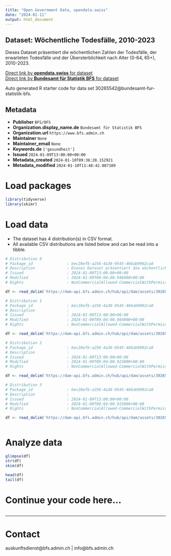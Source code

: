 ```yaml
---
title: "Open Government Data, opendata.swiss"
date: "2024-01-11"
output: html_document
---
```


## Dataset: Wöchentliche Todesfälle, 2010-2023

Dieses Dataset präsentiert die wöchentlichen Zahlen der Todesfälle, der erwarteten Todesfälle und der Übersterblichkeit nach Alter (0-64, 65+), 2010-2023.

[Direct link by **opendata.swiss** for dataset](https://opendata.swiss/de/dataset/wochentliche-todesfalle-2010-20231)<br>
[Direct link by **Bundesamt für Statistik BFS** for dataset](https://www.bfs.admin.ch/asset/de/ts-d-14.03.04.03-wr)

Auto generated R starter code for data set 30265542@bundesamt-fur-statistik-bfs.

## Metadata

- **Publisher** `BFS/OFS`
- **Organization.display_name.de** `Bundesamt für Statistik BFS`
- **Organization.url** `https://www.bfs.admin.ch`
- **Maintainer** `None`
- **Maintainer_email** `None`
- **Keywords.de** `['gesundheit']`
- **Issued** `2024-01-09T13:00:00+00:00`
- **Metadata_created** `2024-01-10T09:36:28.152921`
- **Metadata_modified** `2024-01-10T11:48:42.087109`


# Load packages

```r

library(tidyverse)
library(skimr)

```

# Load data

-   The dataset has 4 distribution(s) in CSV format.
-   All available CSV distributions are listed below and can be read into a tibble.

```r

# Distribution 0
# Package_id               : bec28efb-a256-4a36-9545-466ab9902ca8
# Description              : Dieses Dataset präsentiert die wöchentlichen Zahlen der Todesfälle, der erwarteten Todesfälle und der Übersterblichkeit nach Alter (0-64, 65+), 2010-2023.
# Issued                   : 2024-01-09T13:00:00+00:00
# Modified                 : 2024-01-09T09:04:00.946000+00:00
# Rights                   : NonCommercialAllowed-CommercialWithPermission-ReferenceRequired

df <- read_delim('https://dam-api.bfs.admin.ch/hub/api/dam/assets/30265564/master')

# Distribution 1
# Package_id               : bec28efb-a256-4a36-9545-466ab9902ca8
# Description              : 
# Issued                   : 2024-01-09T13:00:00+00:00
# Modified                 : 2024-01-09T09:04:00.964000+00:00
# Rights                   : NonCommercialAllowed-CommercialWithPermission-ReferenceRequired

df <- read_delim('https://dam-api.bfs.admin.ch/hub/api/dam/assets/30265552/master')

# Distribution 2
# Package_id               : bec28efb-a256-4a36-9545-466ab9902ca8
# Description              : 
# Issued                   : 2024-01-09T13:00:00+00:00
# Modified                 : 2024-01-09T09:04:00.923000+00:00
# Rights                   : NonCommercialAllowed-CommercialWithPermission-ReferenceRequired

df <- read_delim('https://dam-api.bfs.admin.ch/hub/api/dam/assets/30265558/master')

# Distribution 3
# Package_id               : bec28efb-a256-4a36-9545-466ab9902ca8
# Description              : 
# Issued                   : 2024-01-09T13:00:00+00:00
# Modified                 : 2024-01-09T09:04:00.933000+00:00
# Rights                   : NonCommercialAllowed-CommercialWithPermission-ReferenceRequired

df <- read_delim('https://dam-api.bfs.admin.ch/hub/api/dam/assets/30265568/master')



```

# Analyze data

```r

glimpse(df)
str(df)
skim(df)

head(df)
tail(df)

```

# Continue your code here...

```r

```

------------------------------------------------------------------------

# Contact

auskunftsdienst@bfs.admin.ch | info@bfs.admin.ch
